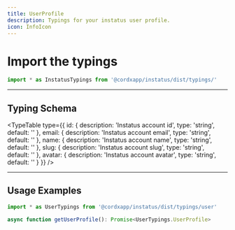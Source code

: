 ```yaml
---
title: UserProfile
description: Typings for your instatus user profile.
icon: InfoIcon
---
```


# Import the typings

```ts
import * as InstatusTypings from '@cordxapp/instatus/dist/typings/'
```

---

## Typing Schema


<TypeTable
    type={{
        id: {
            description: 'Instatus account id',
            type: 'string',
            default: ''
        },
        email: {
            description: 'Instatus account email',
            type: 'string',
            default: ''
        },
        name: {
            description: 'Instatus account name',
            type: 'string',
            default: ''
        },
        slug: {
            description: 'Instatus account slug',
            type: 'string',
            default: ''
        },
        avatar: {
            description: 'Instatus account avatar',
            type: 'string',
            default: ''
        }
    }}
/>

---

## Usage Examples

```ts title="Typescript"
import * as UserTypings from '@cordxapp/instatus/dist/typings/user'

async function getUserProfile(): Promise<UserTypings.UserProfile>
```
